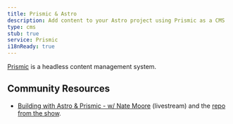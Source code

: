 ```yaml
---
title: Prismic & Astro
description: Add content to your Astro project using Prismic as a CMS
type: cms
stub: true
service: Prismic
i18nReady: true
---
```


[Prismic](https://prismic.io/) is a headless content management system.

## Community Resources

- [Building with Astro & Prismic - w/ Nate Moore](https://www.youtube.com/watch?v=qFUfuDSLdxM) (livestream) and the [repo from the show](https://github.com/natemoo-re/miles-of-code).
